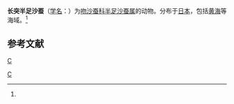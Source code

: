 {{Speciesbox
| taxon = Hemipodus yenourensis
| binomial_authority = (Izuka, 1912)<ref name='id10490'>{{cite web| url =http://www.bioinfo.cn/db05/BjdwSpecies.php?action=view&id=10490| title =长突半足沙蚕| work =《中国动物物种编目数据库》| publisher =中国科学院微生物研究所| author =中国科学院动物研究所| accessdate =2009-04-16| deadurl =yes| archiveurl =https://web.archive.org/web/20160305010415/http://www.bioinfo.cn/db05/BjdwSpecies.php?action=view&id=10490| archivedate =2016-03-05}}</ref>
}}

'''长突半足沙蚕'''（[[学名|学名]]：{{lang|la|''Hemipodus yenourensis''}}）为[[吻沙蚕科|吻沙蚕科]][[半足沙蚕属|半足沙蚕属]]的动物。分布于[[日本|日本]]，包括[[黄海|黄海]]等海域。<ref name='id10490'/>

== 参考文献 ==
{{reflist}}

{{环节动物小作品}}

{{Taxonbar}}
[[Category:1912年描述的动物|C]]
[[分类:半足沙蚕属|C]]